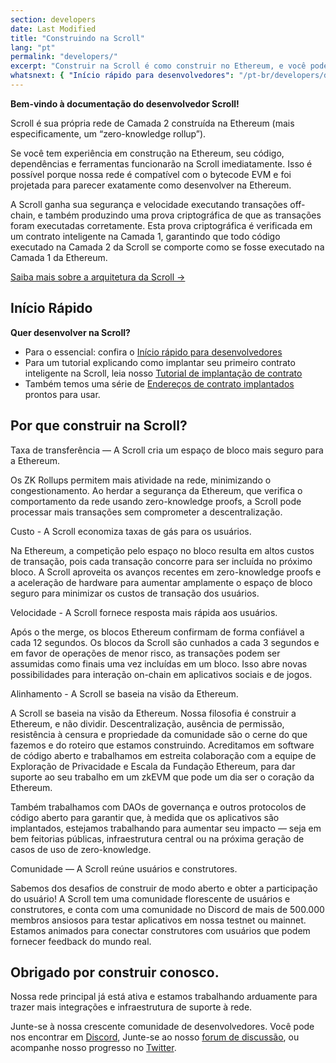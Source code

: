 ```yaml
---
section: developers
date: Last Modified
title: "Construindo na Scroll"
lang: "pt"
permalink: "developers/"
excerpt: "Construir na Scroll é como construir no Ethereum, e você pode levar suas ferramentas e contratos favoritos com você."
whatsnext: { "Início rápido para desenvolvedores": "/pt-br/developers/developer-quickstart" }
---
```



**Bem-vindo à documentação do desenvolvedor Scroll!**

Scroll é sua própria rede de Camada 2 construída na Ethereum (mais especificamente, um “zero-knowledge rollup”).

Se você tem experiência em construção na Ethereum, seu código, dependências e ferramentas funcionarão na Scroll imediatamente. Isso é possível porque nossa rede é compatível com o bytecode EVM e foi projetada para parecer exatamente como desenvolver na Ethereum.

<Aside type="tip" title="É novo em knowledge rollups?">
A Scroll ganha sua segurança e velocidade executando transações off-chain, e também produzindo uma prova criptográfica de que
as transações foram executadas corretamente. Esta prova criptográfica é verificada em um contrato inteligente na Camada 1,
garantindo que todo código executado na Camada 2 da Scroll se comporte como se fosse executado na Camada 1 da Ethereum.

[Saiba mais sobre a arquitetura da Scroll →](pt-br/technology)

</Aside>

## Início Rápido

**Quer desenvolver na Scroll?**

- Para o essencial: confira o [Início rápido para desenvolvedores](/developers/developer-quickstart)
- Para um tutorial explicando como implantar seu primeiro contrato inteligente na Scroll, leia nosso [Tutorial de implantação de contrato](/developers/guides/contract-deployment-tutorial)
- Também temos uma série de [Endereços de contrato implantados](/developers/scroll-contracts) prontos para usar.

## Por que construir na Scroll?

<ToggleElement anchor="throughput">
  <div slot="title">Taxa de transferência — A Scroll cria um espaço de bloco mais seguro para a Ethereum.</div>
  <p>
    Os ZK Rollups permitem mais atividade na rede, minimizando o congestionamento. Ao herdar a segurança da Ethereum,
    que verifica o comportamento da rede usando zero-knowledge proofs, a Scroll pode processar mais transações sem
    comprometer a descentralização.
  </p>
</ToggleElement>

<ToggleElement anchor="cost">
  <div slot="title">Custo - A Scroll economiza taxas de gás para os usuários.</div>
  <p>
    Na Ethereum, a competição pelo espaço no bloco resulta em altos custos de transação, pois cada transação concorre para ser 
    incluída no próximo bloco. A Scroll aproveita os avanços recentes em zero-knowledge proofs e a aceleração de hardware para aumentar 
    amplamente o espaço de bloco seguro para minimizar os custos de transação dos usuários.
  </p>
</ToggleElement>
<ToggleElement anchor="speed">
  <div slot="title">Velocidade - A Scroll fornece resposta mais rápida aos usuários.</div>
  <p>
    Após o the merge, os blocos Ethereum confirmam de forma confiável a cada 12 segundos.
    Os blocos da Scroll são cunhados a cada 3 segundos e em favor de operações de menor risco, as transações podem ser assumidas como 
    finais uma vez incluídas em um bloco. Isso abre novas possibilidades para interação on-chain em aplicativos sociais e de jogos.
  </p>
</ToggleElement>
<ToggleElement anchor="alignment">
  <div slot="title">Alinhamento - A Scroll se baseia na visão da Ethereum.</div>
  <p>
    A Scroll se baseia na visão da Ethereum. Nossa filosofia é construir a Ethereum, e não dividir. Descentralização,
    ausência de permissão, resistência à censura e propriedade da comunidade são o cerne do que fazemos e do roteiro que estamos
    construindo. Acreditamos em software de código aberto e trabalhamos em estreita colaboração com a equipe de Exploração de
    Privacidade e Escala da Fundação Ethereum, para dar suporte ao seu trabalho em um zkEVM que pode um dia ser o coração da Ethereum.
  </p>
  <p>
    Também trabalhamos com DAOs de governança e outros protocolos de código aberto para garantir que, à medida que os aplicativos são
    implantados, estejamos trabalhando para aumentar seu impacto — seja em bem feitorias públicas, infraestrutura central ou na próxima 
    geração de casos de uso de zero-knowledge.
  </p>
</ToggleElement>
<ToggleElement anchor="community">
  <div slot="title">Comunidade — A Scroll reúne usuários e construtores.</div>
  <p>
    Sabemos dos desafios de construir de modo aberto e obter a participação do usuário!
    A Scroll tem uma comunidade florescente de usuários e construtores, e conta com uma comunidade no Discord de mais de 500.000 membros
    ansiosos para testar aplicativos em nossa testnet ou mainnet.
    Estamos animados para conectar construtores com usuários que podem fornecer feedback do mundo real.
  </p>
</ToggleElement>

## Obrigado por construir conosco.

Nossa rede principal já está ativa e estamos trabalhando arduamente para trazer mais integrações e infraestrutura de suporte à rede.

Junte-se à nossa crescente comunidade de desenvolvedores. Você pode nos encontrar em [Discord](https://discord.gg/scroll), Junte-se ao nosso [forum de discussão](https://community.scroll.io/), ou acompanhe nosso progresso no [Twitter](https://twitter.com/Scroll_ZKP).
